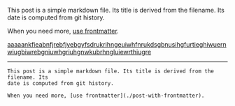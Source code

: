 This post is a simple markdown file. Its title is derived from the filename. Its
date is computed from git history.

When you need more, [use frontmatter](./post-with-frontmatter).

[aaaaankfieabnfjrebfjyebgyfsdrukrihngeuiwhfnrukdsgbnusihgfurtieghiwuernwiugbiwrebgniuwhgriuhgnwkubrhngluiewrthiugre](./asides.mdx)

---

```mdx
This post is a simple markdown file. Its title is derived from the filename. Its
date is computed from git history.

When you need more, [use frontmatter](./post-with-frontmatter).
```

